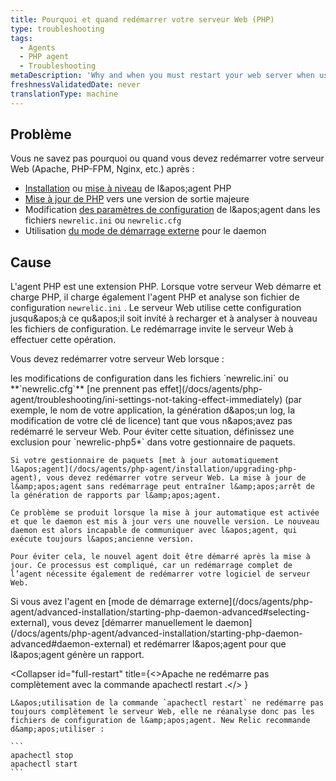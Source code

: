 ```yaml
---
title: Pourquoi et quand redémarrer votre serveur Web (PHP)
type: troubleshooting
tags:
  - Agents
  - PHP agent
  - Troubleshooting
metaDescription: 'Why and when you must restart your web server when using the New Relic PHP agent, with links to detailed procedures and troubleshooting steps.'
freshnessValidatedDate: never
translationType: machine
---
```


## Problème

Vous ne savez pas pourquoi ou quand vous devez redémarrer votre serveur Web (Apache, PHP-FPM, Nginx, etc.) après :

* [Installation](/docs/agents/php-agent/installation/php-agent-installation-overview) ou [mise à niveau](/docs/agents/php-agent/installation/upgrading-php-agent) de l&amp;apos;agent PHP
* [Mise à jour de PHP](/docs/agents/php-agent/troubleshooting/agent-stops-working-after-updating-php) vers une version de sortie majeure
* Modification [des paramètres de configuration](/docs/agents/php-agent/configuration/php-agent-configuration) de l&amp;apos;agent dans les fichiers `newrelic.ini` ou `newrelic.cfg`
* Utilisation [du mode de démarrage externe](/docs/agents/php-agent/advanced-installation/starting-php-daemon-advanced#selecting-external) pour le daemon

## Cause

L&apos;agent PHP est une extension PHP. Lorsque votre serveur Web démarre et charge PHP, il charge également l&apos;agent PHP et analyse son fichier de configuration `newrelic.ini` . Le serveur Web utilise cette configuration jusqu&amp;apos;à ce qu&amp;apos;il soit invité à recharger et à analyser à nouveau les fichiers de configuration. Le redémarrage invite le serveur Web à effectuer cette opération.

Vous devez redémarrer votre serveur Web lorsque :

<CollapserGroup>
  <Collapser id="config" title="Vous modifiez votre fichier de configuration.">
    les modifications de configuration dans les fichiers `newrelic.ini` ou <DNT>**`newrelic.cfg`**</DNT> [ne prennent pas effet](/docs/agents/php-agent/troubleshooting/ini-settings-not-taking-effect-immediately) (par exemple, le nom de votre application, la génération d&amp;apos;un log, la modification de votre clé de licence) tant que vous n&amp;apos;avez pas redémarré le serveur Web.
  </Collapser>

  <Collapser id="package-manager-auto-update" title="Votre gestionnaire de paquets met à jour automatiquement l' agent sans redémarrer le serveur Web.">
    <Callout variant="tip">
      Pour éviter cette situation, définissez une exclusion pour `newrelic-php5*` dans votre gestionnaire de paquets.
    </Callout>

    Si votre gestionnaire de paquets [met à jour automatiquement l&apos;agent](/docs/agents/php-agent/installation/upgrading-php-agent), vous devez redémarrer votre serveur Web. La mise à jour de l&amp;apos;agent sans redémarrage peut entraîner l&amp;apos;arrêt de la génération de rapports par l&amp;apos;agent.

    Ce problème se produit lorsque la mise à jour automatique est activée et que le daemon est mis à jour vers une nouvelle version. Le nouveau daemon est alors incapable de communiquer avec l&apos;agent, qui exécute toujours l&apos;ancienne version.

    Pour éviter cela, le nouvel agent doit être démarré après la mise à jour. Ce processus est compliqué, car un redémarrage complet de l’agent nécessite également de redémarrer votre logiciel de serveur Web.
  </Collapser>

  <Collapser id="daemon-external-mode" title="Le daemon est configuré pour démarrer en mode externe.">
    Si vous avez l&apos;agent en [mode de démarrage externe](/docs/agents/php-agent/advanced-installation/starting-php-daemon-advanced#selecting-external), vous devez [démarrer manuellement le daemon](/docs/agents/php-agent/advanced-installation/starting-php-daemon-advanced#daemon-external) et redémarrer l&amp;apos;agent pour que l&amp;apos;agent génère un rapport.
  </Collapser>

  <Collapser
    id="full-restart"
    title={<>Apache ne redémarre pas complètement avec la commande <InlineCode>
      apachectl restart
    </InlineCode> .</>
    }
  >
    L&apos;utilisation de la commande `apachectl restart` ne redémarre pas toujours complètement le serveur Web, elle ne réanalyse donc pas les fichiers de configuration de l&amp;apos;agent. New Relic recommande d&amp;apos;utiliser :

    ```
    apachectl stop
    apachectl start
    ```
  </Collapser>
</CollapserGroup>